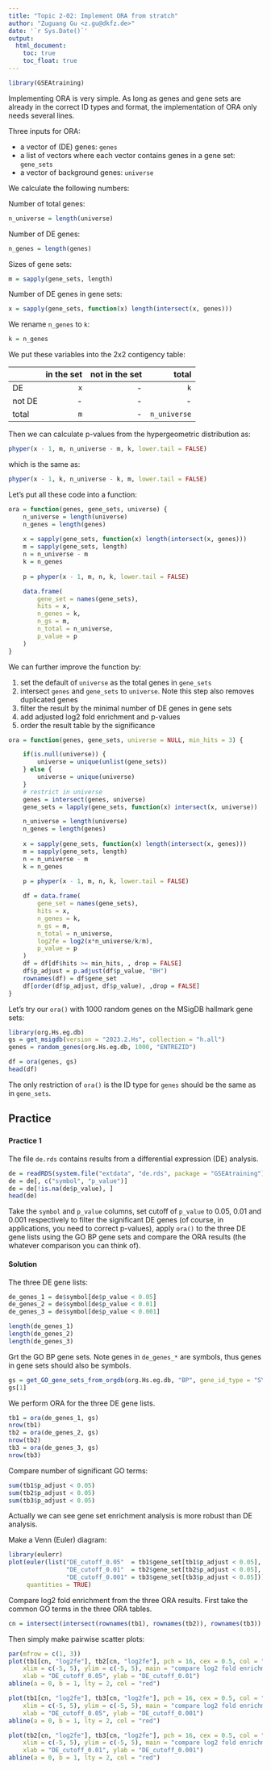 ```yaml
---
title: "Topic 2-02: Implement ORA from stratch"
author: "Zuguang Gu <z.gu@dkfz.de>"
date: '`r Sys.Date()`'
output:
  html_document:
    toc: true
    toc_float: true
---
```



```r
library(GSEAtraining)
```

Implementing ORA is very simple. As long as genes and gene sets are already in the correct ID types and format, the implementation of ORA only needs several lines.


Three inputs for ORA:

- a vector of (DE) genes: `genes`
- a list of vectors where each vector contains genes in a gene set: `gene_sets`
- a vector of background genes: `universe`

We calculate the following numbers:

Number of total genes: 

```r
n_universe = length(universe)
```

Number of DE genes:

```r
n_genes = length(genes)
```

Sizes of gene sets:

```r
m = sapply(gene_sets, length)
```


Number of DE genes in gene sets:

```r
x = sapply(gene_sets, function(x) length(intersect(x, genes)))
```

We rename `n_genes` to `k`:

```r
k = n_genes
```


<style>
.table {
width:400px;
}
</style>

We put these variables into the 2x2 contigency table:

|      | in the set | not in the set| total |
|------|------------:|---------------:|-------:|
|DE    |  `x`    |   -   |  `k` |
|not DE|  -    |      -   |  - |
|total |  `m`    |    -     |  `n_universe` |


Then we can calculate p-values from the hypergeometric distribution as:

```r
phyper(x - 1, m, n_universe - m, k, lower.tail = FALSE)
```

which is the same as:

```r
phyper(x - 1, k, n_universe - k, m, lower.tail = FALSE)
```

Let's put all these code into a function:


```r
ora = function(genes, gene_sets, universe) {
    n_universe = length(universe)
    n_genes = length(genes)
    
    x = sapply(gene_sets, function(x) length(intersect(x, genes)))
    m = sapply(gene_sets, length)
    n = n_universe - m
    k = n_genes
    
    p = phyper(x - 1, m, n, k, lower.tail = FALSE)

    data.frame(
        gene_set = names(gene_sets),
        hits = x,
        n_genes = k,
        n_gs = m,
        n_total = n_universe,
        p_value = p
    )
}
```

We can further improve the function by:

1. set the default of `universe` as the total genes in `gene_sets`
2. intersect `genes` and `gene_sets` to `universe`. Note this step also removes duplicated genes
3. filter the result by the minimal number of DE genes in gene sets
4. add adjusted log2 fold enrichment and p-values
5. order the result table by the significance

```r
ora = function(genes, gene_sets, universe = NULL, min_hits = 3) {

    if(is.null(universe)) {
        universe = unique(unlist(gene_sets))
    } else {
        universe = unique(universe)
    }
    # restrict in universe
    genes = intersect(genes, universe)
    gene_sets = lapply(gene_sets, function(x) intersect(x, universe))

    n_universe = length(universe)
    n_genes = length(genes)
    
    x = sapply(gene_sets, function(x) length(intersect(x, genes)))
    m = sapply(gene_sets, length)
    n = n_universe - m
    k = n_genes
    
    p = phyper(x - 1, m, n, k, lower.tail = FALSE)

    df = data.frame(
        gene_set = names(gene_sets),
        hits = x,
        n_genes = k,
        n_gs = m,
        n_total = n_universe,
        log2fe = log2(x*n_universe/k/m),
        p_value = p
    )
    df = df[df$hits >= min_hits, , drop = FALSE]
    df$p_adjust = p.adjust(df$p_value, "BH")
    rownames(df) = df$gene_set
    df[order(df$p_adjust, df$p_value), ,drop = FALSE]
}
```

Let's try our `ora()` with 1000 random genes on the MSigDB hallmark gene sets:

```r
library(org.Hs.eg.db)
gs = get_msigdb(version = "2023.2.Hs", collection = "h.all")
genes = random_genes(org.Hs.eg.db, 1000, "ENTREZID")

df = ora(genes, gs)
head(df)
```

The only restriction of `ora()` is the ID type for `genes` should be
the same as in `gene_sets`.


## Practice 

### {.tabset}

#### Practice 1

The file `de.rds` contains results from a differential expression (DE) analysis.

```r
de = readRDS(system.file("extdata", "de.rds", package = "GSEAtraining"))
de = de[, c("symbol", "p_value")]
de = de[!is.na(de$p_value), ]
head(de)
```

Take the `symbol` and `p_value` columns, set cutoff of `p_value` to 0.05, 0.01
and 0.001 respectively to filter the significant DE genes (of course, in
applications, you need to correct p-values), apply `ora()` to the three DE
gene lists using the GO BP gene sets and compare the ORA results (the whatever comparison
you can think of).


#### Solution

The three DE gene lists:

```r
de_genes_1 = de$symbol[de$p_value < 0.05]
de_genes_2 = de$symbol[de$p_value < 0.01]
de_genes_3 = de$symbol[de$p_value < 0.001]

length(de_genes_1)
length(de_genes_2)
length(de_genes_3)
```

Grt the GO BP gene sets. Note genes in `de_genes_*` are symbols, thus genes in gene sets
should also be symbols.

```r
gs = get_GO_gene_sets_from_orgdb(org.Hs.eg.db, "BP", gene_id_type = "SYMBOL")
gs[1]
```


We perform ORA for the three DE gene lists.

```r
tb1 = ora(de_genes_1, gs)
nrow(tb1)
tb2 = ora(de_genes_2, gs)
nrow(tb2)
tb3 = ora(de_genes_3, gs)
nrow(tb3)
```

Compare number of significant GO terms:

```r
sum(tb1$p_adjust < 0.05)
sum(tb2$p_adjust < 0.05)
sum(tb3$p_adjust < 0.05)
```

Actually we can see gene set enrichment analysis is more robust than DE analysis.

Make a Venn (Euler) diagram:


```r
library(eulerr)
plot(euler(list("DE_cutoff_0.05"  = tb1$gene_set[tb1$p_adjust < 0.05],
                "DE_cutoff_0.01"  = tb2$gene_set[tb2$p_adjust < 0.05],
                "DE_cutoff_0.001" = tb3$gene_set[tb3$p_adjust < 0.05])), 
     quantities = TRUE)
```

Compare log2 fold enrichment from the three ORA results. First take the common GO terms
in the three ORA tables.

```r
cn = intersect(intersect(rownames(tb1), rownames(tb2)), rownames(tb3))
```

Then simply make pairwise scatter plots:

```r
par(mfrow = c(1, 3))
plot(tb1[cn, "log2fe"], tb2[cn, "log2fe"], pch = 16, cex = 0.5, col = "#00000080",
    xlim = c(-5, 5), ylim = c(-5, 5), main = "compare log2 fold enrichment from ORA",
    xlab = "DE_cutoff_0.05", ylab = "DE_cutoff_0.01")
abline(a = 0, b = 1, lty = 2, col = "red")

plot(tb1[cn, "log2fe"], tb3[cn, "log2fe"], pch = 16, cex = 0.5, col = "#00000080",
    xlim = c(-5, 5), ylim = c(-5, 5), main = "compare log2 fold enrichment from ORA",
    xlab = "DE_cutoff_0.05", ylab = "DE_cutoff_0.001")
abline(a = 0, b = 1, lty = 2, col = "red")

plot(tb2[cn, "log2fe"], tb3[cn, "log2fe"], pch = 16, cex = 0.5, col = "#00000080",
    xlim = c(-5, 5), ylim = c(-5, 5), main = "compare log2 fold enrichment from ORA",
    xlab = "DE_cutoff_0.01", ylab = "DE_cutoff_0.001")
abline(a = 0, b = 1, lty = 2, col = "red")
```
